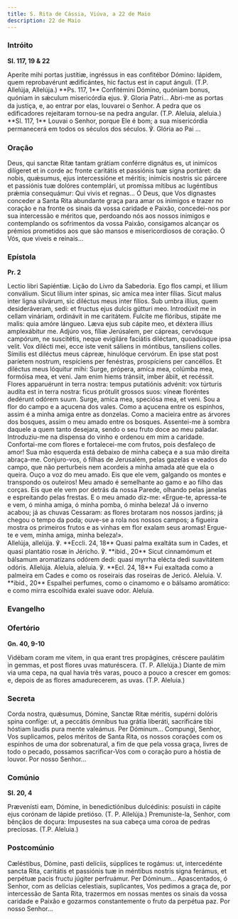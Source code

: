 ```yaml
---
title: S. Rita de Cássia, Viúva, a 22 de Maio
description: 22 de Maio
---
```


### Intróito

**Sl. 117, 19 & 22**

<div class="side-by-side not-content">
  <span>
    Aperíte mihi portas justítiæ, ingréssus in eas confitébor Dómino: lápidem, quem reprobavérunt
    ædificántes, hic factus est in caput ánguli. (T.P. Allelúja, Allelúja.) **Ps. 117, 1**
    Confitémini Dómino, quóniam bonus, quóniam in sǽculum misericórdia ejus. ℣. Gloria Patri...
  </span>
  <span>
    Abri-me as portas da justiça, e, ao entrar por elas, louvarei o Senhor. A pedra que os
    edificadores rejeitaram tornou-se na pedra angular. (T.P. Aleluia, aleluia.) **Sl. 117, 1**
    Louvai o Senhor, porque Ele é bom; a sua misericórdia permanecerá em todos os séculos dos
    séculos. ℣. Glória ao Pai ...
  </span>
</div>

### Oração

<div class="side-by-side not-content">
  <span>
    Deus, qui sanctæ Ritæ tantam grátiam conférre dignátus es, ut inimícos dilígeret et in corde ac
    fronte caritátis et passiónis tuæ signa portáret: da nobis, quǽsumus, ejus intercessióne et
    méritis; inimícis nostris sic párcere et passiónis tuæ dolóres contemplári, ut promíssa mítibus
    ac lugéntibus prǽmia consequámur: Qui vivis et regnas...
  </span>
  <span>
    Ó Deus, que Vos dignastes conceder a Santa Rita abundante graça para amar os inimigos e trazer
    no coração e na fronte os sinais da vossa caridade e Paixão, concedei-nos por sua intercessão e
    méritos que, perdoando nós aos nossos inimigos e contemplando os sofrimentos da vossa Paixão,
    consigamos alcançar os prémios prometidos aos que são mansos e misericordiosos de coração. Ó
    Vós, que viveis e reinais...
  </span>
</div>

### Epístola

**Pr. 2**

<div class="side-by-side not-content">
  <span>Lectio libri Sapiéntiæ.</span>
  <span>Lição do Livro da Sabedoria.</span>
  <span>
    Ego flos campi, et lílium conválium. Sicut lílium inter spinas, sic amíca mea inter fílias.
    Sicut malus inter ligna silvárum, sic diléctus meus inter fílios. Sub umbra illíus, quem
    desideráveram, sedi: et fructus ejus dulcis gútturi meo. Introdúxit me in cellam vináriam,
    ordinávit in me caritátem. Fulcíte me flóribus, stipáte me malis: quia amóre lángueo. Læva ejus
    sub cápite meo, et déxtera illíus amplexábitur me. Adjúro vos, fíliæ Jerúsalem, per cápreas,
    cervósque campórum, ne suscitétis, neque evigiláre faciátis diléctam, quoadúsque ipsa velit. Vox
    dilécti mei, ecce iste venit sáliens in móntibus, tansíliens colles. Símilis est diléctus meus
    cápreæ, hinulóque cervórum. En ipse stat post paríetem nostrum, respíciens per fenéstras,
    prospíciens per cancéllos. Et diléctus meus lóquitur mihi: Surge, própera, amíca mea, colúmba
    mea, formóisa mea, et veni. Jam enim hiems tránsiit, imber ábiit, et recéssit. Flores
    apparuérunt in terra nostra: tempus putatiónis advénit: vox túrturis audíta est in terra nostra:
    ficus prótulit grossos suos: víneæ floréntes dedérunt odórem suum. Surge, amíca mea, speciósa
    mea, et veni.
  </span>
  <span>
    Sou a flor do campo e a açucena dos vales. Como a açucena entre os espinhos, assim é a minha
    amiga entre as donzelas. Como a macieira entre as árvores dos bosques, assim o meu amado entre
    os bosques. Assentei-me à sombra daquele a quem tanto desejara, sendo o seu fruto doce ao meu
    paladar. Introduziu-me na dispensa do vinho e ordenou em mim a caridade. Confortai-me com flores
    e fortalecei-me com frutos, pois desfaleço de amor! Sua mão esquerda está debaixo de minha
    cabeça e a sua mão direita abraça-me. Conjuro-vos, ó filhas de Jerusalém, pelas gazelas e veados
    do campo, que não perturbeis nem acordeis a minha amada até que ela o queira. Ouço a voz do meu
    amado. Eis que ele vem, galgando os montes e transpondo os outeiros! Meu amado é semelhante ao
    gamo e ao filho das corças. Eis que ele vem por detrás da nossa Parede, olhando pelas janelas e
    espreitando pelas frestas. E o meu amado diz-me: «Ergue-te, apressa-te e vem, ó minha amiga, ó
    minha pomba, ó minha beleza! Já o inverno acabou; já as chuvas Cessaram: as flores brotaram nos
    nossos jardins; já chegou o tempo da poda; ouve-se a rola nos nossos campos; a figueira mostra
    os primeiros frutos e as vinhas em flor exalam seus aromas! Ergue-te e vem, minha amiga, minha
    beleza!».
  </span>
</div>

<div class="side-by-side not-content">
  <span>
    Allelúja, allelúja. ℣. **Eccli. 24, 18** Quasi palma exaltáta sum in Cades, et quasi plantátio
    rosæ in Jéricho. ℣. **ibid., 20** Sicut cinnamómum et bálsamum aromatízans odórem dedi: quasi
    myrrha elécta dedi suavitátem odóris. Allelúja.
  </span>
  <span>
    Aleluia, aleluia. ℣. **Ecl. 24, 18** Fui exaltada como a palmeira em Cades e como os roseirais
    das roseiras de Jericó. Aleluia. V. **ibid., 20** Espalhei perfumes, como o cinamomo e o bálsamo
    aromático: e como mirra escolhida exalei suave odor. Aleluia.
  </span>
</div>

### Evangelho


<LinkCard
  href="/missal/comum/18virgensmartires2#evangelho"
  title="Virgens Mártires - Missa Me exspectavérunt"
/>

### Ofertório

**Gn. 40, 9-10**

<div class="side-by-side not-content">
  <span>
    Vidébam coram me vitem, in qua erant tres propágines, créscere paulátim in gemmas, et post
    flores uvas maturéscera. (T. P. Allelúja.)
  </span>
  <span>
    Diante de mim via uma cepa, na qual havia três varas, pouco a pouco a crescer em gomos: e,
    depois de as flores amadurecerem, as uvas. (T.P. Aleluia.)
  </span>
</div>

### Secreta

<div class="side-by-side not-content">
  <span>
    Corda nostra, quǽsumus, Dómine, Sanctæ Ritæ méritis, supérni dolóris spina confíge: ut, a
    peccátis ómnibus tua grátia liberáti, sacrificáre tibi hóstiam laudis pura mente valeámus. Per
    Dóminum...
  </span>
  <span>
    Compungi, Senhor, Vos suplicamos, pelos méritos de Santa Rita, os nossos corações com os
    espinhos de uma dor sobrenatural, a fim de que pela vossa graça, livres de todo o pecado,
    possamos sacrificar-Vos com o coração puro a hóstia de louvor. Por nosso Senhor...
  </span>
</div>

### Comúnio

**Sl. 20, 4**

<div class="side-by-side not-content">
  <span>
    Prævenísti eam, Dómine, in benedictiónibus dulcédinis: posuísti in cápite ejus corónam de lápide
    pretióso. (T. P. Allelúja.)
  </span>
  <span>
    Premuniste-la, Senhor, com bênçãos de doçura: Impusestes na sua cabeça uma coroa de pedras
    preciosas. (T.P. Aleluia.)
  </span>
</div>

### Postcomúnio

<div class="side-by-side not-content">
  <span>
    Cæléstibus, Dómine, pasti delíciis, súpplices te rogámus: ut, intercedénte sancta Rita,
    caritátis et passiónis tuæ in méntibus nostris signa ferámus, et perpétuæ pacis fructu júgiter
    perfruámur. Per Dóminum...
  </span>
  <span>
    Apascentados, ó Senhor, com as delícias celestiais, suplicantes, Vos pedimos a graça de, por
    intercessão de Santa Rita, trazermos em nossas mentes os sinais da vossa caridade e Paixão e
    gozarmos constantemente o fruto da perpétua paz. Por nosso Senhor...
  </span>
</div>

